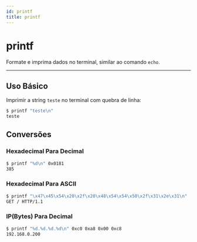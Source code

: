 ```yaml
---
id: printf
title: printf
---
```


# printf

Formate e imprima dados no terminal, similar ao comando `echo`.

---

## Uso Básico

Imprimir a string `teste` no terminal com quebra de linha:

```bash
$ printf "teste\n"
teste
```

## Conversões

### Hexadecimal Para Decimal

```bash
$ printf "%d\n" 0x0181
385
```

### Hexadecimal Para ASCII

```bash
$ printf "\x47\x45\x54\x20\x2f\x20\x48\x54\x54\x50\x2f\x31\x2e\x31\n"
GET / HTTP/1.1
```

### IP(Bytes) Para Decimal

```bash
$ printf "%d.%d.%d.%d\n" 0xc0 0xa8 0x00 0xc8
192.168.0.200
```

